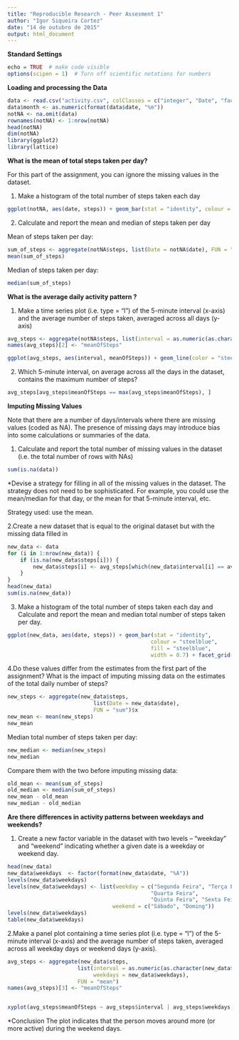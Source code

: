 ```yaml
---
title: "Reproducible Research - Peer Assesment 1"
author: "Igor Siqueira Cortez"
date: "14 de outubro de 2015"
output: html_document
---
```


**Standard Settings**

```r
echo = TRUE  # make code visible
options(scipen = 1)  # Turn off scientific notations for numbers
```

**Loading and processing the Data**

```r
data <- read.csv("activity.csv", colClasses = c("integer", "Date", "factor"))
data$month <- as.numeric(format(data$date, "%m"))
notNA <- na.omit(data)
rownames(notNA) <- 1:nrow(notNA)
head(notNA)
dim(notNA)
library(ggplot2)
library(lattice)
```

**What is the mean of total steps taken per day?**

For this part of the assignment, you can ignore the missing values in the dataset.

1. Make a histogram of the total number of steps taken each day

```r
ggplot(notNA, aes(date, steps)) + geom_bar(stat = "identity", colour = "steelblue", fill = "steelblue", width = 0.7) + facet_grid(. ~ month, scales = "free") + labs(title = "Histogram of Total Number of Steps Taken Each Day", x = "Date", y = "Total number of steps")
```

2. Calculate and report the mean and median of steps taken per day

Mean of steps taken per day:
```r
sum_of_steps <- aggregate(notNA$steps, list(Date = notNA$date), FUN = "sum")$x
mean(sum_of_steps)
```
Median of steps taken per day:
```r
median(sum_of_steps)
```
**What is the average daily activity pattern ?**

1. Make a time series plot (i.e. type = "l") of the 5-minute interval (x-axis) and the average number of steps taken, averaged across all days (y-axis)

```r
avg_steps <- aggregate(notNA$steps, list(interval = as.numeric(as.character(notNA$interval))), FUN = "mean")
names(avg_steps)[2] <- "meanOfSteps"

ggplot(avg_steps, aes(interval, meanOfSteps)) + geom_line(color = "steelblue", size = 0.8) + labs(title = "Time Series Plot of the 5-minute Interval", x = "5-minute intervals", y = "Average Number of Steps Taken")
```

2. Which 5-minute interval, on average across all the days in the dataset, contains the maximum number of steps?
```r
avg_steps[avg_steps$meanOfSteps == max(avg_steps$meanOfSteps), ]
```
**Imputing Missing Values**

Note that there are a number of days/intervals where there are missing values (coded as NA). The presence of missing days may introduce bias into some calculations or summaries of the data.

1. Calculate and report the total number of missing values in the dataset (i.e. the total number of rows with NAs)
```r
sum(is.na(data))
```

*Devise a strategy for filling in all of the missing values in the dataset. The strategy does not need to be sophisticated. For example, you could use the mean/median for that day, or the mean for that 5-minute interval, etc.

Strategy used: use the mean.

2.Create a new dataset that is equal to the original dataset but with the missing data filled in

```r
new_data <- data  
for (i in 1:nrow(new_data)) {
    if (is.na(new_data$steps[i])) {
        new_data$steps[i] <- avg_steps[which(new_data$interval[i] == avg_steps$interval), ]$meanOfSteps
    }
}
head(new_data)
sum(is.na(new_data))
```

3. Make a histogram of the total number of steps taken each day and Calculate and report the mean and median total number of steps taken per day.

```r
ggplot(new_data, aes(date, steps)) + geom_bar(stat = "identity",
                                             colour = "steelblue",
                                             fill = "steelblue",
                                             width = 0.7) + facet_grid(. ~ month, scales = "free") + labs(title = "Histogram of Total Number of Steps Taken Each Day (no missing data)", x = "Date", y = "Total number of steps")
``` 

4.Do these values differ from the estimates from the first part of the assignment? What is the impact of imputing missing data on the estimates of the total daily number of steps?

```r
new_steps <- aggregate(new_data$steps, 
                           list(Date = new_data$date), 
                           FUN = "sum")$x
new_mean <- mean(new_steps)
new_mean
```

Median total number of steps taken per day:
``` r
new_median <- median(new_steps)
new_median
```

Compare them with the two before imputing missing data:
```r
old_mean <- mean(sum_of_steps)
old_median <- median(sum_of_steps)
new_mean - old_mean
new_median - old_median
```

**Are there differences in activity patterns between weekdays and weekends?**

1. Create a new factor variable in the dataset with two levels -- "weekday" and "weekend" indicating whether a given date is a weekday or weekend day.

```r
head(new_data)
new_data$weekdays  <- factor(format(new_data$date, "%A"))
levels(new_data$weekdays)
levels(new_data$weekdays) <- list(weekday = c("Segunda Feira", "Terça Feira",
                                             "Quarta Feira", 
                                             "Quinta Feira", "Sexta Feira"),
                                 weekend = c("Sábado", "Doming"))
levels(new_data$weekdays)
table(new_data$weekdays)
```

2.Make a panel plot containing a time series plot (i.e. type = "l") of the 5-minute interval (x-axis) and the average number of steps taken, averaged across all weekday days or weekend days (y-axis).

```r
avg_steps <- aggregate(new_data$steps, 
                      list(interval = as.numeric(as.character(new_data$interval)), 
                           weekdays = new_data$weekdays),
                      FUN = "mean")
names(avg_steps)[3] <- "meanOfSteps"


xyplot(avg_steps$meanOfSteps ~ avg_steps$interval | avg_steps$weekdays, layout = c(1, 2), type = "l", xlab = "Interval", ylab = "Number of steps")
```

*Conclusion
 The plot indicates that the person moves around more (or more active) during the weekend days.
